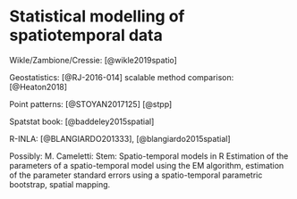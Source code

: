 # Statistical modelling of spatiotemporal data

Wikle/Zambione/Cressie:
[@wikle2019spatio]

Geostatistics:
[@RJ-2016-014]
scalable method comparison:
[@Heaton2018]

Point patterns:
[@STOYAN2017125]
[@stpp]

Spatstat book:
[@baddeley2015spatial]

R-INLA:
[@BLANGIARDO201333],
[@blangiardo2015spatial]

Possibly: M. Cameletti:
Stem: Spatio-temporal models in R
Estimation of the parameters of a spatio-temporal model using the EM algorithm, estimation of the parameter standard errors using a spatio-temporal parametric bootstrap, spatial mapping.


